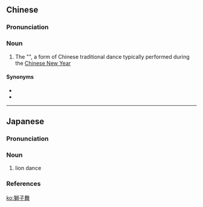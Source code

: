 {{also|狮子舞}}
==Chinese==
{{zh-forms|s=狮子舞|type=21}}

===Pronunciation===
{{zh-pron
|m=shīziwǔ
|cat=n
}}

===Noun===
{{zh-noun}}

# The "{{w|lion dance}}", a form of Chinese traditional dance typically performed during the [[Chinese New Year]]

====Synonyms====
* {{zh-l|舞獅}}
* {{zh-l|耍獅}}

----

==Japanese==
{{ja-kanjitab|し|し|まい}}

===Pronunciation===
{{ja-pron|ししまい|acc=0|acc_ref=DJR|acc2=2|acc2_ref=DJR}}

===Noun===
{{ja-noun|ししまい|hhira=ししまひ}}

# lion dance

===References===
<references/>

[[ko:獅子舞]]